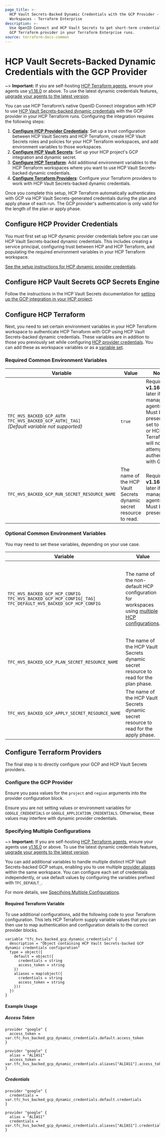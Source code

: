 ```yaml
---
page_title: >-
  HCP Vault Secrets-Backed Dynamic Credentials with the GCP Provider -
  Workspaces - Terraform Enterprise
description: >-
  Use OpenID Connect and HCP Vault Secrets to get short-term credentials for the
  GCP Terraform provider in your Terraform Enterprise runs.
source: terraform-docs-common
---
```


# HCP Vault Secrets-Backed Dynamic Credentials with the GCP Provider

~> **Important:** If you are self-hosting [HCP Terraform agents](/terraform/cloud-docs/agents), ensure your agents use [v1.16.0](/terraform/cloud-docs/agents/changelog#1-16-0-10-02-2024) or above. To use the latest dynamic credentials features, [upgrade your agents to the latest version](/terraform/cloud-docs/agents/changelog).

You can use HCP Terraform’s native OpenID Connect integration with HCP to use [HCP Vault Secrets-backed dynamic credentials](/terraform/enterprise/workspaces/dynamic-provider-credentials/hcp-vault-secrets-backed) with the GCP provider in your HCP Terraform runs. Configuring the integration requires the following steps:

1.  **[Configure HCP Provider Credentials](#configure-hcp-provider-credentials)**: Set up a trust configuration between HCP Vault Secrets and HCP Terraform, create HCP Vault Secrets roles and policies for your HCP Terraform workspaces, and add environment variables to those workspaces.
2.  **[Configure HCP Vault Secrets](#configure-hcp-vault-secrets-gcp-secrets-engine)**: Set up your HCP project's GCP integration and dynamic secret.
3.  **[Configure HCP Terraform](#configure-hcp-terraform)**: Add additional environment variables to the HCP Terraform workspaces where you want to use HCP Vault Secrets-backed dynamic credentials.
4.  **[Configure Terraform Providers](#configure-terraform-providers)**: Configure your Terraform providers to work with HCP Vault Secrets-backed dynamic credentials.

Once you complete this setup, HCP Terraform automatically authenticates with GCP via HCP Vault Secrets-generated credentials during the plan and apply phase of each run. The GCP provider's authentication is only valid for the length of the plan or apply phase.

## Configure HCP Provider Credentials

You must first set up HCP dynamic provider credentials before you can use HCP Vault Secrets-backed dynamic credentials. This includes creating a service principal, configuring trust between HCP and HCP Terraform, and populating the required environment variables in your HCP Terraform workspace.

[See the setup instructions for HCP dynamic provider credentials](/terraform/enterprise/workspaces/dynamic-provider-credentials/hcp-configuration).

## Configure HCP Vault Secrets GCP Secrets Engine

Follow the instructions in the HCP Vault Secrets documentation for [setting up the GCP integration in your HCP project](/hcp/docs/vault-secrets/dynamic-secrets/gcp).

## Configure HCP Terraform

Next, you need to set certain environment variables in your HCP Terraform workspace to authenticate HCP Terraform with GCP using HCP Vault Secrets-backed dynamic credentials. These variables are in addition to those you previously set while configuring [HCP provider credentials](#configure-hcp-provider-credentials). You can add these as workspace variables or as a [variable set](/terraform/enterprise/workspaces/variables/managing-variables#variable-sets).

### Required Common Environment Variables

| Variable                                                                                               | Value                                                              | Notes                                                                                                                                                 |
| ------------------------------------------------------------------------------------------------------ | ------------------------------------------------------------------ | ----------------------------------------------------------------------------------------------------------------------------------------------------- |
| `TFC_HVS_BACKED_GCP_AUTH`<br />`TFC_HVS_BACKED_GCP_AUTH[_TAG]`<br />_(Default variable not supported)_ | `true`                                                             | Requires **v1.16.0** or later if self-managing agents. Must be present and set to `true`, or HCP Terraform will not attempt to authenticate with GCP. |
| `TFC_HVS_BACKED_GCP_RUN_SECRET_RESOURCE_NAME`                                                          | The name of the HCP Vault Secrets dynamic secret resource to read. | Requires **v1.16.0** or later if self-managing agents. Must be present.                                                                               |

### Optional Common Environment Variables

You may need to set these variables, depending on your use case.

| Variable                                                                                                                | Value                                                                                                                                                                                               | Notes                                                                                                                                       |
| ----------------------------------------------------------------------------------------------------------------------- | --------------------------------------------------------------------------------------------------------------------------------------------------------------------------------------------------- | ------------------------------------------------------------------------------------------------------------------------------------------- |
| `TFC_HVS_BACKED_GCP_HCP_CONFIG`<br />`TFC_HVS_BACKED_GCP_HCP_CONFIG[_TAG]`<br />`TFC_DEFAULT_HVS_BACKED_GCP_HCP_CONFIG` | The name of the non-default HCP configuration for workspaces using [multiple HCP configurations](/terraform/enterprise/workspaces/dynamic-provider-credentials/specifying-multiple-configurations). | Requires **v1.16.0** or later if self-managing agents. Will fall back to using the default HCP Vault Secrets configuration if not provided. |
| `TFC_HVS_BACKED_GCP_PLAN_SECRET_RESOURCE_NAME`                                                                          | The name of the HCP Vault Secrets dynamic secret resource to read for the plan phase.                                                                                                               | Requires **v1.16.0** or later if self-managing agents. Must be present.                                                                     |
| `TFC_HVS_BACKED_GCP_APPLY_SECRET_RESOURCE_NAME`                                                                         | The name of the HCP Vault Secrets dynamic secret resource to read for the apply phase.                                                                                                              | Requires **v1.16.0** or later if self-managing agents. Must be present.                                                                     |

## Configure Terraform Providers

The final step is to directly configure your GCP and HCP Vault Secrets providers.

### Configure the GCP Provider

Ensure you pass values for the `project` and `region` arguments into the provider configuration block.

Ensure you are not setting values or environment variables for `GOOGLE_CREDENTIALS` or `GOOGLE_APPLICATION_CREDENTIALS`. Otherwise, these values may interfere with dynamic provider credentials.

### Specifying Multiple Configurations

~> **Important:** If you are self-hosting [HCP Terraform agents](/terraform/cloud-docs/agents), ensure your agents use [v1.16.0](/terraform/cloud-docs/agents/changelog#1-16-0-10-02-2024) or above. To use the latest dynamic credentials features, [upgrade your agents to the latest version](/terraform/cloud-docs/agents/changelog).

You can add additional variables to handle multiple distinct HCP Vault Secrets-backed GCP setups, enabling you to use multiple [provider aliases](/terraform/language/providers/configuration#alias-multiple-provider-configurations) within the same workspace. You can configure each set of credentials independently, or use default values by configuring the variables prefixed with `TFC_DEFAULT_`.

For more details, see [Specifying Multiple Configurations](/terraform/enterprise/workspaces/dynamic-provider-credentials/specifying-multiple-configurations).

#### Required Terraform Variable

To use additional configurations, add the following code to your Terraform configuration. This lets HCP Terraform supply variable values that you can then use to map authentication and configuration details to the correct provider blocks.

```hcl
variable "tfc_hvs_backed_gcp_dynamic_credentials" {
  description = "Object containing HCP Vault Secrets-backed GCP dynamic credentials configuration"
  type = object({
    default = object({
      credentials = string
      access_token = string
    })
    aliases = map(object({
      credentials = string
      access_token = string
    }))
  })
}
```

#### Example Usage

##### Access Token

```hcl
provider "google" {
  access_token = var.tfc_hvs_backed_gcp_dynamic_credentials.default.access_token
}

provider "google" {
  alias = "ALIAS1"
  access_token = var.tfc_hvs_backed_gcp_dynamic_credentials.aliases["ALIAS1"].access_token
}
```

##### Credentials

```hcl
provider "google" {
  credentials = var.tfc_hvs_backed_gcp_dynamic_credentials.default.credentials
}

provider "google" {
  alias = "ALIAS1"
  credentials = var.tfc_hvs_backed_gcp_dynamic_credentials.aliases["ALIAS1"].credentials
}
```
